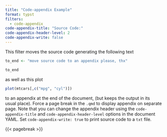 ```yaml
---
title: "Code-appendix Example"
format: typst
filters:
  - code-appendix
code-appendix-title: "Source Code:"
code-appendix-header-level: 2
code-appendix-write: false
---
```


This filter moves the source code generating the following text

```r
to_end <- "move source code to an appendix please, thx"

to_end
```

as well as this plot

```r
plot(mtcars[,c("mpg", "cyl")])
```


to an appendix at the end of the document, (but keeps the output in its usual place).
Force a page break in the `.qmd` to display appendix on separate page. Note that 
you can change the appendix header using the `code-appendix-title` and 
`code-appendix-header-level` options in the document YAML. Set 
`code-appendix-write: true` to print source code to a `txt` file.

{{< pagebreak >}}

